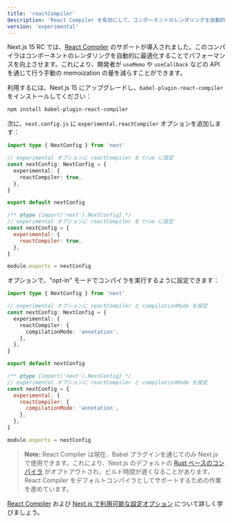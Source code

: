 ```yaml
---
title: 'reactCompiler'
description: 'React Compiler を有効にして、コンポーネントのレンダリングを自動的に最適化します。'
version: 'experimental'
---
```


Next.js 15 RC では、[React Compiler](https://react.dev/learn/react-compiler) のサポートが導入されました。このコンパイラはコンポーネントのレンダリングを自動的に最適化することでパフォーマンスを向上させます。これにより、開発者が `useMemo` や `useCallback` などの API を通じて行う手動の memoization の量を減らすことができます。

利用するには、Next.js 15 にアップグレードし、`babel-plugin-react-compiler` をインストールしてください：

```bash title="Terminal"
npm install babel-plugin-react-compiler
```

次に、`next.config.js` に `experimental.reactCompiler` オプションを追加します：

<Tabs>
<TabItem value="ts" label="TypeScript">

```ts title="next.config.ts" switcher
import type { NextConfig } from 'next'

// experimental オプションに reactCompiler を true に設定
const nextConfig: NextConfig = {
  experimental: {
    reactCompiler: true,
  },
}

export default nextConfig
```
</TabItem>
<TabItem value="js" label="JavaScript">

```js title="next.config.js" switcher
/** @type {import('next').NextConfig} */
// experimental オプションに reactCompiler を true に設定
const nextConfig = {
  experimental: {
    reactCompiler: true,
  },
}

module.exports = nextConfig
```
</TabItem>
</Tabs>

オプションで、"opt-in" モードでコンパイラを実行するように設定できます：

<Tabs>
<TabItem value="ts" label="TypeScript">

```ts title="next.config.ts" switcher
import type { NextConfig } from 'next'

// experimental オプションに reactCompiler と compilationMode を設定
const nextConfig: NextConfig = {
  experimental: {
    reactCompiler: {
      compilationMode: 'annotation',
    },
  },
}

export default nextConfig
```
</TabItem>
<TabItem value="js" label="JavaScript">

```js title="next.config.js" switcher
/** @type {import('next').NextConfig} */
// experimental オプションに reactCompiler と compilationMode を設定
const nextConfig = {
  experimental: {
    reactCompiler: {
      compilationMode: 'annotation',
    },
  },
}

module.exports = nextConfig
```
</TabItem>
</Tabs>

> **Note:** React Compiler は現在、Babel プラグインを通じてのみ Next.js で使用できます。これにより、Next.js のデフォルトの [Rust ベースのコンパイラ](/docs/architecture/nextjs-compiler) がオプトアウトされ、ビルド時間が遅くなることがあります。React Compiler をデフォルトコンパイラとしてサポートするための作業を進めています。

[React Compiler](https://react.dev/learn/react-compiler) および [Next.js で利用可能な設定オプション](https://react.dev/learn/react-compiler#usage-with-nextjs) について詳しく学びましょう。